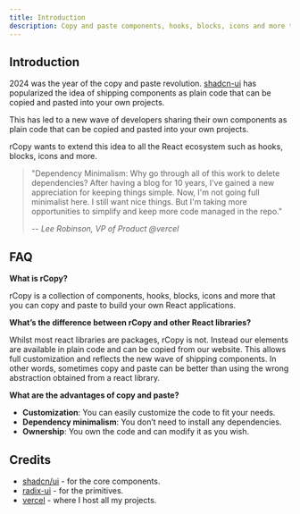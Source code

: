 ```yaml
---
title: Introduction
description: Copy and paste components, hooks, blocks, icons and more to build your own React applications.
---
```


## Introduction

2024 was the year of the copy and paste revolution. [shadcn-ui](https://ui.shadcn.com)
has popularized the idea of shipping components as plain code that can be copied and pasted into your own projects.

This has led to a new wave of developers sharing their own components as plain code that can be copied and pasted into your own projects.

rCopy wants to extend this idea to all the React ecosystem such as hooks, blocks, icons and more.

> "Dependency Minimalism: Why go through all of this work to delete dependencies? After having a blog for 10 years, I've gained a new appreciation for keeping things simple. Now, I'm not going full minimalist here. I still want nice things. But I'm taking more opportunities to simplify and keep more code managed in the repo."
>
> -- <cite>Lee Robinson, VP of Product @vercel</cite>

## FAQ

**What is rCopy?**

rCopy is a collection of components, hooks, blocks, icons and more that you can copy and paste to build your own React applications.

**What’s the difference between rCopy and other React libraries?**

Whilst most react libraries are packages, rCopy is not. Instead our elements are available in plain code and can be copied from our website. This allows full customization and reflects the new wave of shipping components.
In other words, sometimes copy and paste can be better than using the wrong abstraction obtained from a react library.

**What are the advantages of copy and paste?**

- **Customization**: You can easily customize the code to fit your needs.
- **Dependency minimalism**: You don’t need to install any dependencies.
- **Ownership**: You own the code and can modify it as you wish.

## Credits
- [shadcn/ui](https://ui.shadcn.com) - for the core components.
- [radix-ui](https://ui.shadcn.com) - for the primitives.
- [vercel](https://ui.shadcn.com) - where I host all my projects.